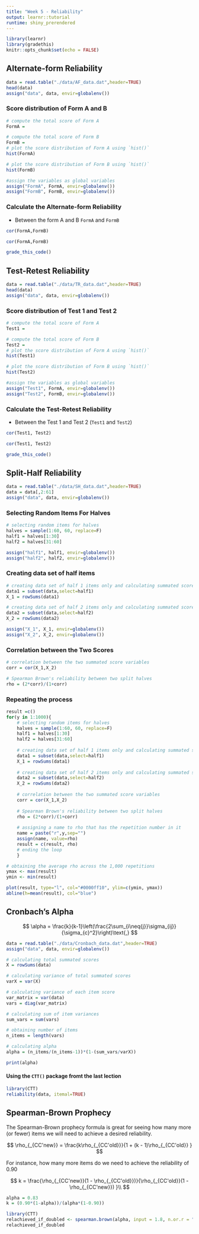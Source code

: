 ```yaml
---
title: "Week 5 - Reliability"
output: learnr::tutorial
runtime: shiny_prerendered
---
```


```r
library(learnr)
library(gradethis)
knitr::opts_chunk$set(echo = FALSE)
```

## Alternate-form Reliability 
```r
data = read.table("./data/AF_data.dat",header=TRUE)
head(data)
assign("data", data, envir=globalenv()) 
```

### Score distribution of Form A and B 

```r
# compute the total score of Form A
FormA = 

# compute the total score of Form B 
FormB = 
# plot the score distribution of Form A using `hist()`
hist(FormA)

# plot the score distribution of Form B using `hist()`
hist(FormB)

#assign the variables as global variables 
assign("FormA", FormA, envir=globalenv()) 
assign("FormB", FormB, envir=globalenv())
```

### Calculate the Alternate-form Reliability 
- Between the form A and B `FormA` and `FormB`

```r
cor(FormA,FormB)
```

```r
cor(FormA,FormB)
```

```r
grade_this_code()
```

## Test-Retest Reliability 

```r
data = read.table("./data/TR_data.dat",header=TRUE)
head(data)
assign("data", data, envir=globalenv()) 
```

### Score distribution of Test 1 and Test 2 
```r
# compute the total score of Form A
Test1 = 

# compute the total score of Form B 
Test2 = 
# plot the score distribution of Form A using `hist()`
hist(Test1)

# plot the score distribution of Form B using `hist()`
hist(Test2)

#assign the variables as global variables 
assign("Test1", FormA, envir=globalenv()) 
assign("Test2", FormB, envir=globalenv())
```

### Calculate the Test-Retest Reliability 
- Between the Test 1 and Test 2 (`Test1` and `Test2`)

```r
cor(Test1, Test2)
```

```r
cor(Test1, Test2)
```

```r
grade_this_code()
```

## Split-Half Reliability 
```r
data = read.table("./data/SH_data.dat",header=TRUE)
data = data[,2:61]
assign("data", data, envir=globalenv()) 
```

### Selecting Random Items For Halves 
```r
# selecting random items for halves
halves = sample(1:60, 60, replace=F)
half1 = halves[1:30]
half2 = halves[31:60]

assign("half1", half1, envir=globalenv()) 
assign("half2", half2, envir=globalenv()) 
```

### Creating data set of half items 

```r
# creating data set of half 1 items only and calculating summated scores
data1 = subset(data,select=half1)
X_1 = rowSums(data1)

# creating data set of half 2 items only and calculating summated scores
data2 = subset(data,select=half2)
X_2 = rowSums(data2)

assign("X_1", X_1, envir=globalenv()) 
assign("X_2", X_2, envir=globalenv()) 
```

### Correlation between the Two Scores 
```r
# correlation between the two summated score variables
corr = cor(X_1,X_2)

# Spearman Brown's reliability between two split halves
rho = (2*corr)/(1+corr)
```

### Repeating the process 
```r
result =c()
for(y in 1:1000){
    # selecting random items for halves
    halves = sample(1:60, 60, replace=F)
    half1 = halves[1:30]
    half2 = halves[31:60]
    
    # creating data set of half 1 items only and calculating summated scores
    data1 = subset(data,select=half1)
    X_1 = rowSums(data1)
    
    # creating data set of half 2 items only and calculating summated scores
    data2 = subset(data,select=half2)
    X_2 = rowSums(data2)
    
    # correlation between the two summated score variables
    corr = cor(X_1,X_2)
    
    # Spearman Brown's reliability between two split halves
    rho = (2*corr)/(1+corr)
    
    # assigning a name to rho that has the repetition number in it
    name = paste("r",y,sep="")
    assign(name, value=rho)
    result = c(result, rho)
    # ending the loop
    }

# obtaining the average rho across the 1,000 repetitions
ymax <- max(result)
ymin <- min(result)

plot(result, type="l", col="#0000ff10", ylim=c(ymin, ymax))
abline(h=mean(result), col="blue")
```

## Cronbach's Alpha 

$$ \alpha = \frac{k}{k-1}\left(\frac{2\sum_{i\neq{j}}\sigma_{ij}}{\sigma_{c}^2}\right)\text{,} $$ 

```r
data = read.table("./data/Cronbach_data.dat",header=TRUE)
assign("data", data, envir=globalenv()) 

# calculating total summated scores
X = rowSums(data)

# calculating variance of total summated scores
varX = var(X)

# calculating variance of each item score
var_matrix = var(data)
vars = diag(var_matrix)

# calculating sum of item variances
sum_vars = sum(vars)

# obtaining number of items
n_items = length(vars)

# calculating alpha
alpha = (n_items/(n_items-1))*(1-(sum_vars/varX))

print(alpha)
```

#### Using the `CTT()` package fromt the last lection
```r

library(CTT)
reliability(data, itemal=TRUE)
```

## Spearman-Brown Prophecy

The Spearman-Brown prophecy formula is great for seeing how many more (or fewer) items we will need to achieve a desired reliability.

$$ \rho_{_{CC'new}} = \frac{k\rho_{_{CC'old}}}{1 + (k - 1)\rho_{_{CC'old}} } $$ 

For instance, how many more items do we need to achieve the reliability of 0.90 

$$ k = \frac{\rho_{_{CC'new}}(1 - \rho_{_{CC'old}})}{\rho_{_{CC'old}}(1 - \rho_{_{CC'new}}) }\\ $$ 

```r
alpha = 0.83
k = (0.90*(1-alpha))/(alpha*(1-0.90))

library(CTT)
relachieved_if_doubled <- spearman.brown(alpha, input = 1.8, n.or.r = "n")
relachieved_if_doubled
``` 
